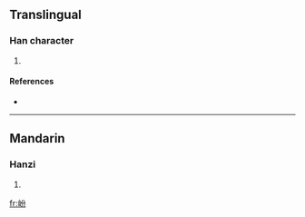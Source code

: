==Translingual==

===Han character===
{{Han char|rn=46|rad=山|as=04|sn=7|four=|canj=山金尸竹 (UCSH)}}

# {{defn|Han|sort=山04}}

====References====
* {{Han ref|kx=0308.210|dkj=07933|dj=0608.030|hdz=10764.010|uh=5C8E|ud=23694}}

----

==Mandarin==

===Hanzi===
{{cmn-hanzi|pin=[[fēn]] ([[fen1]])|wg=fen<sup>1</sup>}}

# {{defn|Mandarin}}

[[fr:岎]]